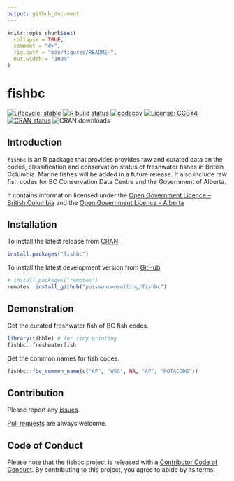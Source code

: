 ```yaml
---
output: github_document
---
```


<!-- README.md is generated from README.Rmd. Please edit that file -->

```r
knitr::opts_chunk$set(
  collapse = TRUE,
  comment = "#>",
  fig.path = "man/figures/README-",
  out.width = "100%"
)
```

# fishbc

<!-- badges: start -->
[![Lifecycle: stable](https://img.shields.io/badge/lifecycle-stable-brightgreen.svg)](https://lifecycle.r-lib.org/articles/stages.html#stable)
[![R build status](https://github.com/poissonconsulting/fishbc/workflows/R-CMD-check/badge.svg)](https://github.com/poissonconsulting/fishbc/actions)
[![codecov](https://codecov.io/gh/poissonconsulting/fishbc/branch/master/graph/badge.svg?token=2EvrLVvDcZ)](https://codecov.io/gh/poissonconsulting/fishbc)
[![License: CCBY4](https://img.shields.io/badge/License-CCBY4-green.svg)](https://creativecommons.org/licenses/by/4.0/)
[![CRAN status](https://www.r-pkg.org/badges/version/fishbc)](https://CRAN.R-project.org/package=fishbc)
![CRAN downloads](https://cranlogs.r-pkg.org/badges/fishbc)

<!-- badges: end -->

## Introduction

`fishbc` is an R package that provides provides raw and curated data on the codes, classification and conservation status of freshwater fishes in British Columbia. 
Marine fishes will be added in a future release.
It also include raw fish codes for BC Conservation Data Centre and the Government of Alberta.

It contains information licensed under the [Open Government Licence – British Columbia](https://www2.gov.bc.ca/gov/content/data/open-data/open-government-licence-bc) and the [Open Government Licence - Alberta](https://open.alberta.ca/licence)

## Installation

To install the latest release from [CRAN](https://cran.r-project.org)
```r
install.packages("fishbc")
```

To install the latest development version from [GitHub](https://github.com/poissonconsulting/fishbc)
```r
# install.packages("remotes")
remotes::install_github("poissonconsulting/fishbc")
```

## Demonstration

Get the curated freshwater fish of BC fish codes.

```r
library(tibble) # for tidy printing
fishbc::freshwaterfish
```

Get the common names for fish codes.

```r
fishbc::fbc_common_name(c("AF", "WSG", NA, "AF", "NOTACODE"))
```

## Contribution

Please report any [issues](https://github.com/poissonconsulting/fishbc/issues).

[Pull requests](https://github.com/poissonconsulting/fishbc/pulls) are always welcome.

## Code of Conduct

Please note that the fishbc project is released with a [Contributor Code of Conduct](https://contributor-covenant.org/version/2/0/CODE_OF_CONDUCT.html). 
By contributing to this project, you agree to abide by its terms.

